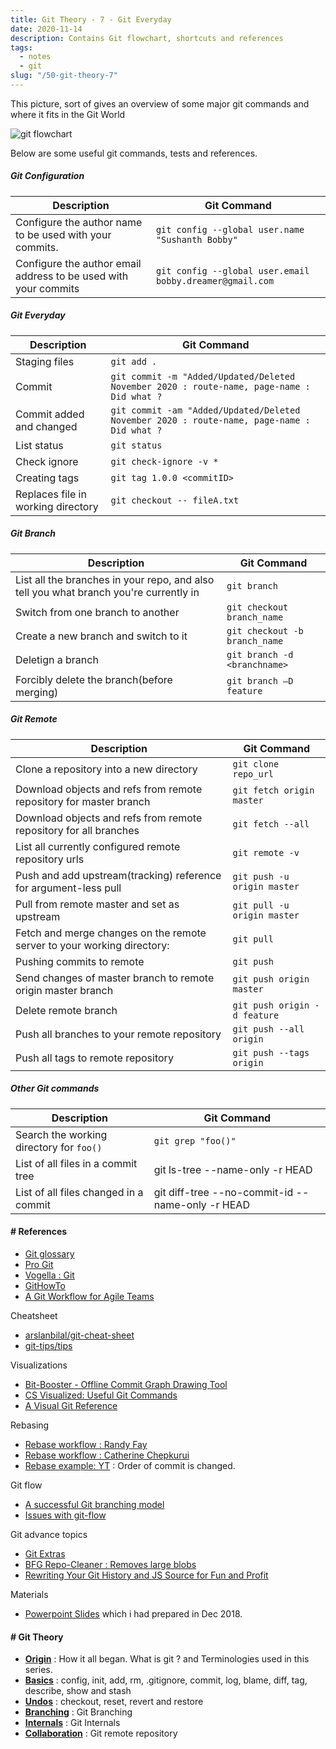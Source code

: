 ```yaml
---
title: Git Theory - 7 - Git Everyday
date: 2020-11-14
description: Contains Git flowchart, shortcuts and references
tags:
  - notes
  - git
slug: "/50-git-theory-7"
---
```


This picture, sort of gives an overview of some major git commands and where it fits in the Git World

![git flowchart](./git-flowchart.png)  


Below are some useful git commands, tests and references. 

##### Git Configuration 

| Description                                                  | Git Command                                      |
| ------------------------------------------------------------ | ------------------------------------------------ |
| Configure the author name to be used with your commits.      | `git config --global user.name "Sushanth Bobby"` |
| Configure the author email address to be used with your commits | `git config --global user.email bobby.dreamer@gmail.com` |


##### Git Everyday 

| Description                                                  | Git Command                                      |
| ------------------------------------------------------------ | ------------------------------------------------ |
| Staging files            | `git add .`                  |
| Commit                   | `git commit -m "Added/Updated/Deleted November 2020 : route-name, page-name : Did what ?`  |
| Commit added and changed | `git commit -am "Added/Updated/Deleted November 2020 : route-name, page-name : Did what ?` |
| List status              | `git status`                 |
| Check ignore             | `git check-ignore -v *`      |
| Creating tags            | `git tag 1.0.0 <commitID>`   |
| Replaces file in working directory | `git checkout -- fileA.txt` |

##### Git Branch

| Description                                                  | Git Command                     |
| ------------------------------------------------------------ | ------------------------------- |
| List all the branches in your repo, and also tell you what branch you're currently in | `git branch` |
| Switch from one branch to another                            | `git checkout branch_name`      |
| Create a new branch and switch to it                         | `git checkout -b branch_name`   |
| Deletign a branch                                            | `git branch -d <branchname>`    |
| Forcibly delete the branch(before merging)                   | `git branch –D feature`         |


##### Git Remote

| Description                                                  | Git Command                       |
| ------------------------------------------------------------ | --------------------------------- |
| Clone a repository into a new directory                                 | `git clone repo_url`   |
| Download objects and refs from remote repository for master branch      | `git fetch origin master`   |
| Download objects and refs from remote repository for all branches       | `git fetch --all`      |
| List all currently configured remote repository urls             | `git remote -v`               |
| Push and add upstream(tracking) reference for argument-less pull | `git push -u origin master`   |
| Pull from remote master and set as upstream                      | `git pull -u origin master`   |
| Fetch and merge changes on the remote server to your working directory: | `git pull`             |
| Pushing commits to remote                                        | `git push`                    |
| Send changes of master branch to remote origin master branch     | `git push origin master`      |
| Delete remote branch                                             | `git push origin -d feature`  |
| Push all branches to your remote repository                      | `git push --all origin`       |
| Push all tags to remote repository                               | `git push --tags origin`      |


##### Other Git commands

| Description                                                  | Git Command                  |
| ------------------------------------------------------------ | ---------------------------- |
| Search the working directory for `foo()`                     | `git grep "foo()"`           |
| List of all files in a commit tree                           | git ls-tree --name-only -r HEAD  |
| List of all files changed in a commit                        | git diff-tree --no-commit-id --name-only -r HEAD |


#### # References
* [Git glossary](https://git-scm.com/docs/gitglossary)
* [Pro Git](https://git-scm.com/book/en/v2)
* [Vogella : Git](https://www.vogella.com/tutorials/Git/article.html)
* [GitHowTo](https://githowto.com/)
* [A Git Workflow for Agile Teams](http://reinh.com/blog/2009/03/02/a-git-workflow-for-agile-teams.html)

Cheatsheet
* [arslanbilal/git-cheat-sheet](https://github.com/arslanbilal/git-cheat-sheet/blob/master/README.md)
* [git-tips/tips](https://github.com/git-tips/tips)

Visualizations
* [Bit-Booster - Offline Commit Graph Drawing Tool](http://bit-booster.com/graph.html)
* [CS Visualized: Useful Git Commands](https://dev.to/lydiahallie/cs-visualized-useful-git-commands-37p1)
* [A Visual Git Reference](https://marklodato.github.io/visual-git-guide/index-en.html)

Rebasing
* [Rebase workflow : Randy Fay](https://randyfay.com/content/rebase-workflow-git)
* [Rebase workflow : Catherine Chepkurui](https://medium.com/@katherinekimetto/git-rebase-rebase-then-merge-86c0b1d18973)
* [Rebase example: YT](https://www.youtube.com/watch?v=CEtqad1jM2E&t=767s) : Order of commit is changed. 

Git flow 
* [A successful Git branching model](https://nvie.com/posts/a-successful-git-branching-model/)
* [Issues with git-flow](http://scottchacon.com/2011/08/31/github-flow.html)

Git advance topics
* [Git Extras](https://github.com/tj/git-extras)
* [BFG Repo-Cleaner : Removes large blobs](https://rtyley.github.io/bfg-repo-cleaner/)
* [Rewriting Your Git History and JS Source for Fun and Profit](https://blog.isquaredsoftware.com/2018/11/git-js-history-rewriting/)


Materials
* [Powerpoint Slides](https://storage.googleapis.com/bobbydreamer-com-technicals/Git%20-%20Sushanth-1.pptx) which i had prepared in Dec 2018. 


#### # Git Theory 
* **[Origin](../44-git-theory-1)** : How it all began. What is git ? and Terminologies used in this series. 
* **[Basics](../45-git-theory-2)** : config, init, add, rm, .gitignore, commit, log, blame, diff, tag, describe, show and stash
* **[Undos](../46-git-theory-3)** : checkout, reset, revert and restore
* **[Branching](../47-git-theory-4)** : Git Branching
* **[Internals](../48-git-theory-5)** : Git Internals
* **[Collaboration](../49-git-theory-6)** : Git remote repository

